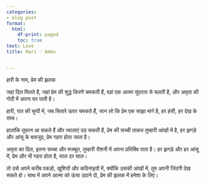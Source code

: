 ```yaml
---
categories:
- blog post
format:
  html:
    df-print: paged
    toc: true
text: Love
title: Hari ♡ Ammu


---
```

  हारी के नाम, प्रेम की झलक

  जहां दिल मिलते हैं,
  जहां प्रेम की शुद्ध किरणें चमकती हैं,
  वहां एक आत्मा सुंदरता से चलती है,
  और अमृता की गोदी में अपना घर पाती है।

  हारी, रात की चुप्पी में,
  जब सितारे ऊपर चमकते हैं,
  जान लो कि प्रेम एक साझा मार्ग है,
  हर हंसी, हर देख के साथ।

  हालांकि तूफान आ सकते हैं और ज्वालाएं उठ सकती हैं,
  प्रेम की सच्ची ताकत तुम्हारी आंखों में है,
  हर झगड़े और आंसू के बावजूद,
  प्रेम गहरा होता जाता है।

  अमृता का दिल, इतना सच्चा और मजबूत,
  तुम्हारी रौशनी में अपना प्रतिबिंब पाता है।
  हर झगड़े और हर आंसू में,
  प्रेम और भी गहरा होता है, साल दर साल।

  तो उसे अपने करीब पकड़ो, खुशियों और कठिनाइयों में,
  क्योंकि उसकी आंखों में, तुम अपनी जिंदगी देख सकते हो।
  साथ में अपने आत्मा को ऊंचा उठाने दो,
  प्रेम की झलक में हमेशा के लिए।


